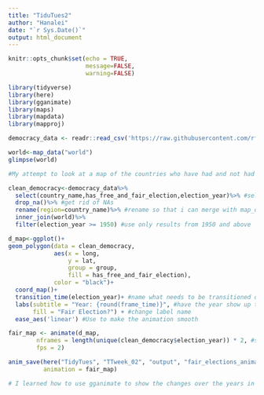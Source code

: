 ```yaml
---
title: "TiduTues2"
author: "Hanalei"
date: "`r Sys.Date()`"
output: html_document
---
```


```r
knitr::opts_chunk$set(echo = TRUE,
                      message=FALSE,
                      warning=FALSE)
```

```r
library(tidyverse)
library(here)
library(gganimate)
library(maps)
library(mapdata)
library(mapproj)
```

```r
democracy_data <- readr::read_csv('https://raw.githubusercontent.com/rfordatascience/tidytuesday/master/data/2024/2024-11-05/democracy_data.csv')
```

```r
world<-map_data("world")
glimpse(world)
```

```r
#My attempt to look at a map of the countries who have had and not had a a fair election on a map by year... bare with me 

clean_democracy<-democracy_data%>%
  select(country_name,has_free_and_fair_election,election_year)%>% #select what i need
  drop_na()%>% #get rid of NAs
  rename(region=country_name)%>% #rename so that i can merge with map_data
  inner_join(world)%>%
  filter(election_year >= 1950) #use only results from 1950 and above


```

```r
d_map<-ggplot()+
geom_polygon(data = clean_democracy, 
             aes(x = long, 
                 y = lat, 
                 group = group,
                 fill = has_free_and_fair_election),
             color = "black")+
  coord_map()+
  transition_time(election_year)+ #name what needs to be transitioned over time
  labs(subtitle = "Year: {round(frame_time)}", #have the year show up to countdown the animation, round up the year so that itʻs not using decimal points
       fill = "Fair Election?") + #change label name
  ease_aes('linear') #Use to make the animation smooth

fair_map <- animate(d_map, 
        nframes = length(unique(clean_democracy$election_year)) * 2, #slow down the animation to be able to read it
        fps = 2) 

anim_save(here("TidyTues", "TTweek_02", "output", "fair_elections_animation.gif"), 
          animation = fair_map)
```

```r
# I learned how to use gganimate to show the changes over the years in fair election results. Iʻm not too pleased with the outcome because it definitely looks a bit funky, but Iʻm glad I was able to figure out how to animate my figure for the first time!
```

